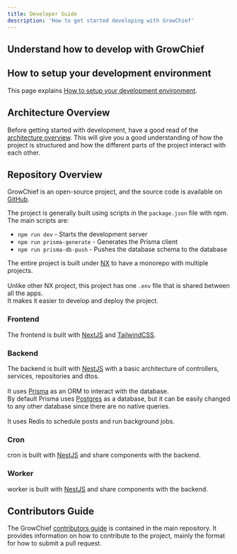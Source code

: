 ```yaml
---
title: Developer Guide
description: 'How to get started developing with GrowChief'
---
```


## Understand how to develop with GrowChief

## How to setup your development environment

This page explains [How to setup your development environment](./installation/development).

## Architecture Overview

Before getting started with development, have a good read of the [architecture overview](./howitworks.mdx). This will give you a good understanding of how the project is structured and how the different parts of the project interact with each other.

## Repository Overview

GrowChief is an open-source project, and the source code is available on [GitHub](https://github.com/gitroomhq/growchief-app).

The project is generally built using scripts in the `package.json` file with npm. The main scripts are:

* `npm run dev` - Starts the development server
* `npm run prisma-generate` - Generates the Prisma client
* `npm run prisma-db-push` - Pushes the database schema to the database

The entire project is built under [NX](https://nx.dev/) to have a monorepo with multiple projects.<br /><br />
Unlike other NX project, this project has one `.env` file that is shared between all the apps.<br />
It makes it easier to develop and deploy the project.

### Frontend

The frontend is built with [NextJS](https://nextjs.org/) and [TailwindCSS](https://tailwindcss.com/).

### Backend

The backend is built with [NestJS](https://nestjs.com/) with a basic architecture of controllers, services, repositories and dtos.<br /><br />
It uses [Prisma](https://www.prisma.io/) as an ORM to interact with the database.<br />
By default Prisma uses [Postgres](https://www.postgresql.org/) as a database, but it can be easily changed to any other database since there are no native queries.<br /><br />
It uses Redis to schedule posts and run background jobs.

### Cron

cron is built with [NestJS](https://nestjs.com/) and share components with the backend.

### Worker

worker is built with [NestJS](https://nestjs.com/) and share components with the backend.

## Contributors Guide

The GrowChief [contributors guide](./contributing) is contained in the main repository. It provides information on how to contribute to the project, mainly the format for how to submit a pull request.